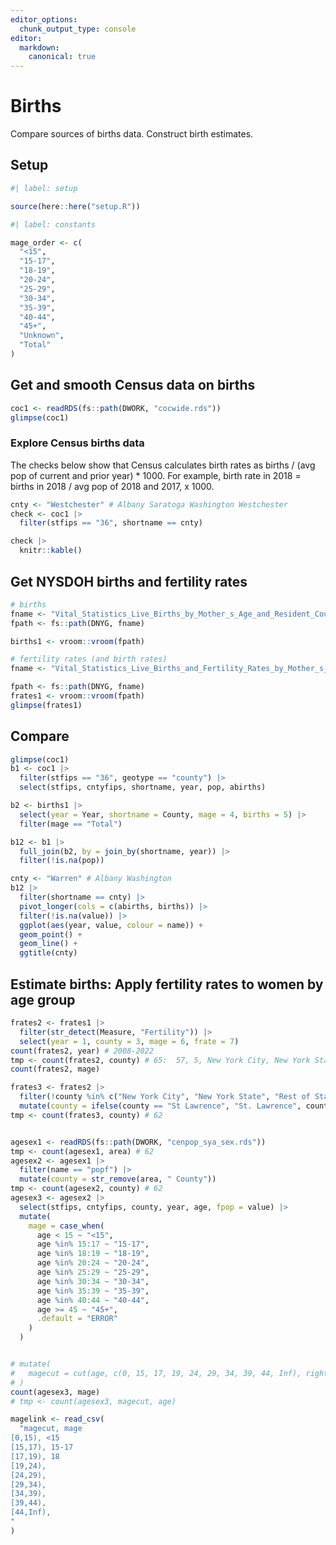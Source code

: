 ```yaml
---
editor_options: 
  chunk_output_type: console
editor:
  markdown:
    canonical: true  
---
```


# Births

Compare sources of births data.
Construct birth estimates.

## Setup
```r
#| label: setup

source(here::here("setup.R"))
```


```r
#| label: constants

mage_order <- c(
  "<15",
  "15-17",
  "18-19",
  "20-24",
  "25-29",
  "30-34",
  "35-39",
  "40-44",
  "45+",
  "Unknown",
  "Total"
)


```

## Get and smooth Census data on births

```r

coc1 <- readRDS(fs::path(DWORK, "cocwide.rds"))
glimpse(coc1)


```

### Explore Census births data

The checks below show that Census calculates birth rates as births / (avg pop of current and prior year) * 1000.
For example, birth rate in 2018 = births in 2018 / avg pop of 2018 and 2017, x 1000.

```r
cnty <- "Westchester" # Albany Saratoga Washington Westchester
check <- coc1 |>
  filter(stfips == "36", shortname == cnty)

check |>
  knitr::kable()

```


## Get NYSDOH births and fertility rates

```r

# births
fname <- "Vital_Statistics_Live_Births_by_Mother_s_Age_and_Resident_County__Beginning_2008_20250616.csv"
fpath <- fs::path(DNYG, fname)

births1 <- vroom::vroom(fpath)

```

```r

# fertility rates (and birth rates)
fname <- "Vital_Statistics_Live_Births_and_Fertility_Rates_by_Mother_s_Age_and_County__Beginning_2008_20250616.csv"

fpath <- fs::path(DNYG, fname)
frates1 <- vroom::vroom(fpath)
glimpse(frates1)

```

## Compare

```r

glimpse(coc1)
b1 <- coc1 |>
  filter(stfips == "36", geotype == "county") |>
  select(stfips, cntyfips, shortname, year, pop, abirths)

b2 <- births1 |>
  select(year = Year, shortname = County, mage = 4, births = 5) |>
  filter(mage == "Total")

b12 <- b1 |>
  full_join(b2, by = join_by(shortname, year)) |>
  filter(!is.na(pop))

cnty <- "Warren" # Albany Washington
b12 |>
  filter(shortname == cnty) |>
  pivot_longer(cols = c(abirths, births)) |>
  filter(!is.na(value)) |>
  ggplot(aes(year, value, colour = name)) +
  geom_point() +
  geom_line() +
  ggtitle(cnty)

```

## Estimate births: Apply fertility rates to women by age group

```r

frates2 <- frates1 |>
  filter(str_detect(Measure, "Fertility")) |>
  select(year = 1, county = 3, mage = 6, frate = 7)
count(frates2, year) # 2008-2022
tmp <- count(frates2, county) # 65:  57, 5, New York City, New York State, Rest of State; "St Lawrence" no period
count(frates2, mage)

frates3 <- frates2 |>
  filter(!county %in% c("New York City", "New York State", "Rest of State")) |>
  mutate(county = ifelse(county == "St Lawrence", "St. Lawrence", county))
tmp <- count(frates3, county) # 62


agesex1 <- readRDS(fs::path(DWORK, "cenpop_sya_sex.rds"))
tmp <- count(agesex1, area) # 62
agesex2 <- agesex1 |>
  filter(name == "popf") |>
  mutate(county = str_remove(area, " County"))
tmp <- count(agesex2, county) # 62
agesex3 <- agesex2 |>
  select(stfips, cntyfips, county, year, age, fpop = value) |>
  mutate(
    mage = case_when(
      age < 15 ~ "<15",
      age %in% 15:17 ~ "15-17",
      age %in% 18:19 ~ "18-19",
      age %in% 20:24 ~ "20-24",
      age %in% 25:29 ~ "25-29",
      age %in% 30:34 ~ "30-34",
      age %in% 35:39 ~ "35-39",
      age %in% 40:44 ~ "40-44",
      age >= 45 ~ "45+",
      .default = "ERROR"
    )
  )


# mutate(
#   magecut = cut(age, c(0, 15, 17, 19, 24, 29, 34, 39, 44, Inf), right = FALSE)
# )
count(agesex3, mage)
# tmp <- count(agesex3, magecut, age)

magelink <- read_csv(
  "magecut, mage
[0,15), <15
[15,17), 15-17
[17,19), 18
[19,24), 
[24,29), 
[29,34), 
[34,39), 
[39,44), 
[44,Inf), 
"
)

```

